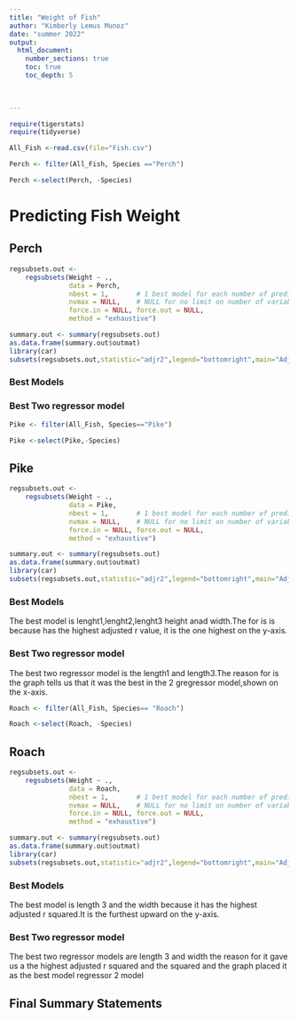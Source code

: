 ```yaml
---
title: "Weight of Fish"
author: "Kimberly Lemus Munoz"
date: "summer 2022"  
output: 
  html_document:
    number_sections: true
    toc: true
    toc_depth: 5

 
    
---
```



```r
require(tigerstats)
require(tidyverse)
```

```r
All_Fish <-read.csv(file="Fish.csv")
```

```r
Perch <- filter(All_Fish, Species =="Perch")
```


```r
Perch <-select(Perch, -Species)
```





# Predicting Fish Weight


## Perch


```r
regsubsets.out <-
    regsubsets(Weight ~ .,
               data = Perch,
               nbest = 1,       # 1 best model for each number of predictors
               nvmax = NULL,    # NULL for no limit on number of variables
               force.in = NULL, force.out = NULL,
               method = "exhaustive")

summary.out <- summary(regsubsets.out)
as.data.frame(summary.out$outmat)
library(car)
subsets(regsubsets.out,statistic="adjr2",legend="bottomright",main="Adjusted R^2")
```





### Best Models




### Best Two regressor model






```r
Pike <- filter(All_Fish, Species=="Pike")
```


```r
Pike <-select(Pike,-Species)
```




## Pike

```r
regsubsets.out <-
    regsubsets(Weight ~ .,
               data = Pike,
               nbest = 1,       # 1 best model for each number of predictors
               nvmax = NULL,    # NULL for no limit on number of variables
               force.in = NULL, force.out = NULL,
               method = "exhaustive")

summary.out <- summary(regsubsets.out)
as.data.frame(summary.out$outmat)
library(car)
subsets(regsubsets.out,statistic="adjr2",legend="bottomright",main="Adjusted R^2")
```





### Best Models

The best model is lenght1,lenght2,lenght3 height anad width.The for is is because has the highest adjusted r value, it is the one highest on the y-axis.




### Best Two regressor model

The best two regressor model is the length1 and length3.The reason for is the graph tells us that it was the best in the 2 gregressor model,shown on the x-axis.

```r
Roach <- filter(All_Fish, Species== "Roach")
```

```r
Roach <-select(Roach, -Species)
```


## Roach

```r
regsubsets.out <-
    regsubsets(Weight ~ .,
               data = Roach,
               nbest = 1,       # 1 best model for each number of predictors
               nvmax = NULL,    # NULL for no limit on number of variables
               force.in = NULL, force.out = NULL,
               method = "exhaustive")

summary.out <- summary(regsubsets.out)
as.data.frame(summary.out$outmat)
library(car)
subsets(regsubsets.out,statistic="adjr2",legend="bottomright",main="Adjusted R^2")
```




### Best Models

The best model is length 3 and the width because it has the highest adjusted r squared.It is the furthest upward on the y-axis.

### Best Two regressor model

The best two regressor models are length 3 and width the reason for it gave us a the highest adjusted r squared and the squared and the graph placed it as the best model regressor 2 model 



## Final Summary Statements